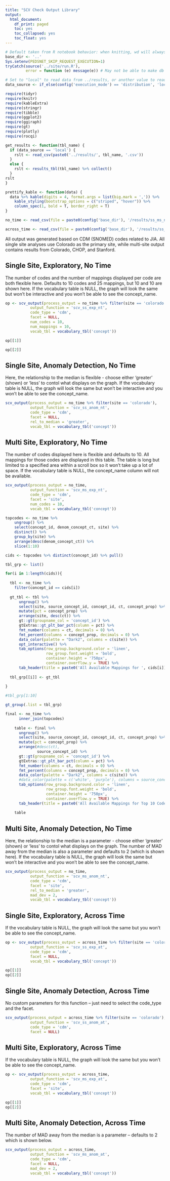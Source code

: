 ```yaml
---
title: "SCV Check Output Library"
output:
  html_document:
    df_print: paged
    toc: yes
    toc_collapsed: yes
    toc_float: yes
---
```


```r
# Default taken from R notebook behavior: when knitting, wd will always be location of notebook
base_dir <- '..'
Sys.setenv(PEDSNET_SKIP_REQUEST_EXECUTION=1)
tryCatch(source('../site/run.R'),
         error = function (e) message(e)) # May not be able to make db connection

# Set to "local" to read data from ../results, or another value to read from db
data_source <- if_else(config('execution_mode') == 'distribution', 'local', 'not_local')

require(tidyr)
require(knitr)
require(kableExtra)
require(stringr)
require(tibble)
require(ggplot2)
require(ggiraph)
require(gt)
require(plotly)
require(rocqi)

get_results <- function(tbl_name) {
  if (data_source == 'local') {
    rslt <- read_csv(paste0('../results/', tbl_name, '.csv'))
  }
  else {
    rslt <- results_tbl(tbl_name) %>% collect()
  }
rslt
}

prettify_kable <- function(data) {
  data %>% kable(digits = 4, format.args = list(big.mark = ',')) %>%
    kable_styling(bootstrap_options = c("striped", "hover")) %>%
    column_spec(1, bold = T, border_right = T)
}

no_time <- read_csv(file = paste0(config('base_dir'), '/results/ss_ms_nt.csv'))

across_time <- read_csv(file = paste0(config('base_dir'), '/results/ss_ms_at.csv'))

```

All output was generated based on CDM (SNOMED) codes related to JIA. All single site analyses use Colorado as the primary site, while multi-site output contains results from Colorado, CHOP, and Stanford.

## Single Site, Exploratory, No Time

The number of codes and the number of mappings displayed per code are both flexible here. Defaults to 10 codes and 25 mappings, but 10 and 10 are shown here. If the vocabulary table is NULL, the graph will look the same but won't be interactive and you won't be able to see the concept_name.

```r

op <- scv_output(process_output = no_time %>% filter(site == 'colorado'),
           output_function = 'scv_ss_exp_nt',
           code_type = 'cdm',
           facet = NULL,
           num_codes = 10,
           num_mappings = 10,
           vocab_tbl = vocabulary_tbl('concept'))

op[[1]]

op[[2]]

```

## Single Site, Anomaly Detection, No Time

Here, the relationship to the median is flexible - choose either 'greater' (shown) or 'less' to contol what displays on the graph. If the vocabulary table is NULL, the graph will look the same but won't be interactive and you won't be able to see the concept_name.

```r

scv_output(process_output = no_time %>% filter(site == 'colorado'),
           output_function = 'scv_ss_anom_nt',
           code_type = 'cdm',
           facet = NULL,
           rel_to_median = 'greater',
           vocab_tbl = vocabulary_tbl('concept'))

```

## Multi Site, Exploratory, No Time

The number of codes displayed here is flexible and defaults to 10. All mappings for those codes are displayed in this table. The table is long but limited to a specified area within a scroll box so it won't take up a lot of space. If the vocabulary table is NULL, the concept_name column will not be available.

```r

scv_output(process_output = no_time,
           output_function = 'scv_ms_exp_nt',
           code_type = 'cdm',
           facet = 'site',
           num_codes = 10,
           vocab_tbl = vocabulary_tbl('concept'))

```

```r

topcodes <- no_time %>%
    ungroup() %>%
    select(concept_id, denom_concept_ct, site) %>%
    distinct() %>%
    group_by(site) %>%
    arrange(desc(denom_concept_ct)) %>%
    slice(1:10)

cids <- topcodes %>% distinct(concept_id) %>% pull() 

tbl_grp <- list()

for(i in 1:length(cids)){
  
  tbl <- no_time %>%
    filter(concept_id == cids[i])
  
  gt_tbl <- tbl %>%
      ungroup() %>%
      select(site, source_concept_id, concept_id, ct, concept_prop) %>%
      mutate(pct = concept_prop) %>%
      arrange(site, desc(ct)) %>%
      gt::gt(groupname_col = 'concept_id') %>%
      gtExtras::gt_plt_bar_pct(column = pct) %>%
      fmt_number(columns = ct, decimals = 0) %>%
      fmt_percent(columns = concept_prop, decimals = 0) %>%
      data_color(palette = "Dark2", columns = c(site)) %>%
      opt_interactive() %>%
      tab_options(row_group.background.color = 'linen',
                  row_group.font.weight = 'bold',
                  container.height = '750px',
                  container.overflow.y = TRUE) %>%
      tab_header(title = paste0('All Available Mappings for ', cids[i])) 
  
  tbl_grp[[i]] <- gt_tbl
  
}

#tbl_grp[1:10]

gt_group(.list = tbl_grp)

```

```r

final <- no_time %>% 
      inner_join(topcodes)
  
    table <- final %>%
      ungroup() %>%
      select(site, source_concept_id, concept_id, ct, concept_prop) %>%
      mutate(pct = concept_prop) %>%
      arrange(#desc(ct), 
              source_concept_id) %>%
      gt::gt(groupname_col = 'concept_id') %>%
      gtExtras::gt_plt_bar_pct(column = pct) %>%
      fmt_number(columns = ct, decimals = 0) %>%
      fmt_percent(columns = concept_prop, decimals = 0) %>%
      data_color(palette = "Dark2", columns = c(site)) %>%
      #data_color(palette = c('white', 'purple'), columns = source_concept_id, method = 'factor') %>%
      tab_options(row_group.background.color = 'linen',
                  row_group.font.weight = 'bold',
                  container.height = '750px',
                  container.overflow.y = TRUE) %>%
      tab_header(title = paste0('All Available Mappings for Top 10 Codes')) 
    
    table


```

## Multi Site, Anomaly Detection, No Time

Here, the relationship to the median is a parameter - choose either 'greater' (shown) or 'less' to contol what displays on the graph. The number of MAD away from the median is also a parameter and defaults to 2 (which is shown here). If the vocabulary table is NULL, the graph will look the same but won't be interactive and you won't be able to see the concept_name.

```r

scv_output(process_output = no_time,
           output_function = 'scv_ms_anom_nt',
           code_type = 'cdm',
           facet = 'site',
           rel_to_median = 'greater',
           mad_dev = 2,
           vocab_tbl = vocabulary_tbl('concept'))

```

## Single Site, Exploratory, Across Time

If the vocabulary table is NULL, the graph will look the same but you won't be able to see the concept_name.

```r

op <- scv_output(process_output = across_time %>% filter(site == 'colorado'),
           output_function = 'scv_ss_exp_at',
           code_type = 'cdm',
           facet = NULL,
           vocab_tbl = vocabulary_tbl('concept'))

op[[1]]
op[[2]]

```

## Single Site, Anomaly Detection, Across Time

No custom parameters for this function -- just need to select the code_type and the facet.

```r

scv_output(process_output = across_time %>% filter(site == 'colorado'),
           output_function = 'scv_ss_anom_at',
           code_type = 'cdm',
           facet = NULL)

```

## Multi Site, Exploratory, Across Time

If the vocabulary table is NULL, the graph will look the same but you won't be able to see the concept_name.

```r

op <- scv_output(process_output = across_time,
           output_function = 'scv_ms_exp_at',
           code_type = 'cdm',
           facet = 'site',
           vocab_tbl = vocabulary_tbl('concept'))

op[[1]]
op[[2]]

```

## Multi Site, Anomaly Detection, Across Time

The number of MAD away from the median is a parameter -- defaults to 2 which is shown below. 

```r

scv_output(process_output = across_time,
           output_function = 'scv_ms_anom_at',
           code_type = 'cdm',
           facet = NULL,
           mad_dev = 2,
           vocab_tbl = vocabulary_tbl('concept'))

```
